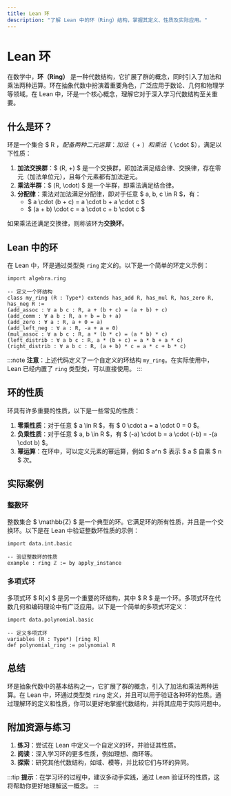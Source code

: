 ```yaml
---
title: Lean 环
description: "了解 Lean 中的环（Ring）结构，掌握其定义、性质及实际应用。"
---
```


# Lean 环

在数学中，**环（Ring）** 是一种代数结构，它扩展了群的概念，同时引入了加法和乘法两种运算。环在抽象代数中扮演着重要角色，广泛应用于数论、几何和物理学等领域。在 Lean 中，环是一个核心概念，理解它对于深入学习代数结构至关重要。

## 什么是环？

环是一个集合 $ R $，配备两种二元运算：加法（$ + $）和乘法（$ \cdot $），满足以下性质：

1. **加法交换群**：$ (R, +) $ 是一个交换群，即加法满足结合律、交换律，存在零元（加法单位元），且每个元素都有加法逆元。
2. **乘法半群**：$ (R, \cdot) $ 是一个半群，即乘法满足结合律。
3. **分配律**：乘法对加法满足分配律，即对于任意 $ a, b, c \in R $，有：
   - $ a \cdot (b + c) = a \cdot b + a \cdot c $
   - $ (a + b) \cdot c = a \cdot c + b \cdot c $

如果乘法还满足交换律，则称该环为**交换环**。

## Lean 中的环

在 Lean 中，环是通过类型类 `ring` 定义的。以下是一个简单的环定义示例：

```lean
import algebra.ring

-- 定义一个环结构
class my_ring (R : Type*) extends has_add R, has_mul R, has_zero R, has_neg R :=
(add_assoc : ∀ a b c : R, a + (b + c) = (a + b) + c)
(add_comm : ∀ a b : R, a + b = b + a)
(add_zero : ∀ a : R, a + 0 = a)
(add_left_neg : ∀ a : R, -a + a = 0)
(mul_assoc : ∀ a b c : R, a * (b * c) = (a * b) * c)
(left_distrib : ∀ a b c : R, a * (b + c) = a * b + a * c)
(right_distrib : ∀ a b c : R, (a + b) * c = a * c + b * c)
```

:::note
**注意**：上述代码定义了一个自定义的环结构 `my_ring`。在实际使用中，Lean 已经内置了 `ring` 类型类，可以直接使用。
:::

## 环的性质

环具有许多重要的性质，以下是一些常见的性质：

1. **零乘性质**：对于任意 $ a \in R $，有 $ 0 \cdot a = a \cdot 0 = 0 $。
2. **负乘性质**：对于任意 $ a, b \in R $，有 $ (-a) \cdot b = a \cdot (-b) = -(a \cdot b) $。
3. **幂运算**：在环中，可以定义元素的幂运算，例如 $ a^n $ 表示 $ a $ 自乘 $ n $ 次。

## 实际案例

### 整数环

整数集合 $ \mathbb{Z} $ 是一个典型的环。它满足环的所有性质，并且是一个交换环。以下是在 Lean 中验证整数环性质的示例：

```lean
import data.int.basic

-- 验证整数环的性质
example : ring ℤ := by apply_instance
```

### 多项式环

多项式环 $ R[x] $ 是另一个重要的环结构，其中 $ R $ 是一个环。多项式环在代数几何和编码理论中有广泛应用。以下是一个简单的多项式环定义：

```lean
import data.polynomial.basic

-- 定义多项式环
variables (R : Type*) [ring R]
def polynomial_ring := polynomial R
```

## 总结

环是抽象代数中的基本结构之一，它扩展了群的概念，引入了加法和乘法两种运算。在 Lean 中，环通过类型类 `ring` 定义，并且可以用于验证各种环的性质。通过理解环的定义和性质，你可以更好地掌握代数结构，并将其应用于实际问题中。

## 附加资源与练习

1. **练习**：尝试在 Lean 中定义一个自定义的环，并验证其性质。
2. **阅读**：深入学习环的更多性质，例如理想、商环等。
3. **探索**：研究其他代数结构，如域、模等，并比较它们与环的异同。

:::tip
**提示**：在学习环的过程中，建议多动手实践，通过 Lean 验证环的性质，这将帮助你更好地理解这一概念。
:::
